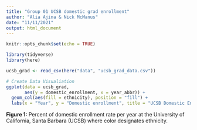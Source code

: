 ```yaml
---
title: "Group 01 UCSB domestic grad enrollment"
author: "Alia Ajina & Nick McManus"
date: "11/11/2021"
output: html_document
---
```


```r
knitr::opts_chunk$set(echo = TRUE)

library(tidyverse)
library(here)
```


```r
ucsb_grad <- read_csv(here("data", "ucsb_grad_data.csv"))
```

```r
# Create Data Visualiation
ggplot(data = ucsb_grad, 
       aes(y = domestic_enrollment, x = year_abbr)) + 
  geom_col(aes(fill = ethnicity), position = "fill") +
  labs(x = "Year", y = "Domestic enrollment", title = "UCSB Domestic Enrollment Rates from 2008 to 2019") + theme_minimal()
```

**Figure 1:** Percent of domestic enrollment rate per year at the University of California, Santa Barbara (UCSB) where color designates ethnicity.

